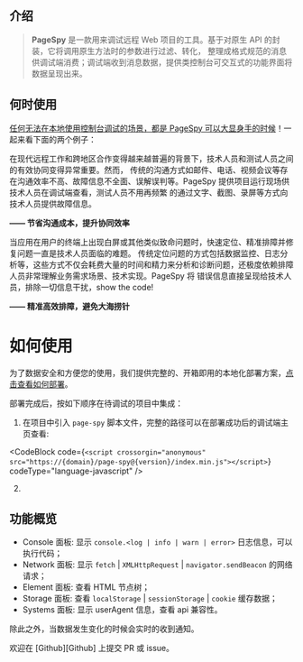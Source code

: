 
[Github]: https://github.com/HuolalaTech/page-spy-web 'PageSpy'
[how-to-deploy]: https://github.com/HuolalaTech/page-spy-web '本地部署'

## 介绍

> <b>PageSpy</b> 是一款用来调试远程 Web 项目的工具。基于对原生 API 的封装，它将调用原生方法时的参数进行过滤、转化，
整理成格式规范的消息供调试端消费；调试端收到消息数据，提供类控制台可交互式的功能界面将数据呈现出来。

## 何时使用

<u>任何无法在本地使用控制台调试的场景，都是 PageSpy 可以大显身手的时候</u>！一起来看下面的两个例子：

在现代远程工作和跨地区合作变得越来越普遍的背景下，技术人员和测试人员之间的有效协同变得异常重要。然而，
传统的沟通方式如邮件、电话、视频会议等存在沟通效率不高、故障信息不全面、误解误判等。PageSpy 提供项目运行现场供技术人员在调试端查看，测试人员不用再频繁
的通过文字、截图、录屏等方式向技术人员提供故障信息。
<div style={{textAlign: 'right', marginBottom: 24}}><strong>—— 节省沟通成本，提升协同效率</strong></div>

当应用在用户的终端上出现白屏或其他类似致命问题时，快速定位、精准排障并修复问题一直是技术人员面临的难题。
传统定位问题的方式包括数据监控、日志分析等，这些方式不仅会耗费大量的时间和精力来分析和诊断问题，还极度依赖排障人员非常理解业务需求场景、技术实现。PageSpy 将
错误信息直接呈现给技术人员，排除一切信息干扰，show the code!
<div style={{textAlign: 'right', marginBottom: 24}}><strong>—— 精准高效排障，避免大海捞针</strong></div>


# 如何使用

为了数据安全和方便您的使用，我们提供完整的、开箱即用的本地化部署方案，[点击查看如何部署][how-to-deploy]。

部署完成后，按如下顺序在待调试的项目中集成：

1. 在项目中引入 `page-spy` 脚本文件，完整的路径可以在部署成功后的调试端主页查看:

<CodeBlock
  code={`<script crossorgin="anonymous" src="https://{domain}/page-spy@{version}/index.min.js"></script>`}
  codeType="language-javascript"
/>

2.


## 功能概览

- Console 面板: 显示 `console.<log | info | warn | error>` 日志信息，可以执行代码；
- Network 面板: 显示 `fetch` | `XMLHttpRequest` | `navigator.sendBeacon` 的网络请求；
- Element 面板: 查看 HTML 节点树；
- Storage 面板: 查看 `localStorage` | `sessionStorage` | `cookie` 缓存数据；
- Systems 面板: 显示 userAgent 信息，查看 api 兼容性。

除此之外，当数据发生变化的时候会实时的收到通知。

<p style={{marginTop: 28}}>欢迎在 [Github][Github] 上提交 PR 或 issue。</p>
